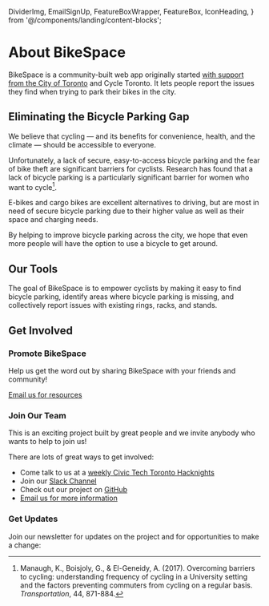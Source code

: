   DividerImg,
  EmailSignUp,
  FeatureBoxWrapper,
  FeatureBox,
  IconHeading,
} from '@/components/landing/content-blocks';


# About BikeSpace

BikeSpace is a community-built web app originally started [with support from the City of Toronto](https://web.archive.org/web/20190624165253/https://www.toronto.ca/services-payments/streets-parking-transportation/cycling-in-toronto/bikespace-app/) and Cycle Toronto. It lets people report the issues they find when trying to park their bikes in the city.


## Eliminating the Bicycle Parking Gap

We believe that cycling — and its benefits for convenience, health, and the climate — should be accessible to everyone. 

Unfortunately, a lack of secure, easy-to-access bicycle parking and the fear of bike theft are significant barriers for cyclists. Research has found that a lack of bicycle parking is a particularly significant barrier for women who want to cycle[^1].

[^1]: Manaugh, K., Boisjoly, G., & El-Geneidy, A. (2017). Overcoming barriers to cycling: understanding frequency of cycling in a University setting and the factors preventing commuters from cycling on a regular basis. _Transportation_, 44, 871-884.

E-bikes and cargo bikes are excellent alternatives to driving, but are most in need of secure bicycle parking due to their higher value as well as their space and charging needs.

By helping to improve bicycle parking across the city, we hope that even more people will have the option to use a bicycle to get around.


## Our Tools

The goal of BikeSpace is to empower cyclists by making it easy to find bicycle parking, identify areas where bicycle parking is missing, and collectively report issues with existing rings, racks, and stands.

<FeatureBoxWrapper>
  <FeatureBox
    title='Bike Parking Map'
    description='Find bike parking in Toronto'
    imageSrc={featureBoxParkingMap.src}
    imageAlt='Test alt text'
    linksTo='/parking-map'
  />
  <FeatureBox
    title='Issue Reporting App'
    description='Report issues such as areas without bike parking or bike parking that is full or damaged'
    imageSrc={featureBoxApp.src}
    imageAlt='Test alt text'
    linksTo='/submission'
  />
  <FeatureBox
    title='Issue Dashboard'
    description='Explore bike parking issues reported by BikeSpace users'
    imageSrc={featureBoxDashboard.src}
    imageAlt='Test alt text'
    linksTo='/dashboard'
  />
</FeatureBoxWrapper>


## Get Involved

<IconHeading imageSrc={iconPromoteBikeSpace.src} imageAlt=''>
<h3>Promote BikeSpace</h3>
</IconHeading>

Help us get the word out by sharing BikeSpace with your friends and community!

<a href="mailto:bikespaceto@gmail.com?subject=I want to promote BikeSpace&body=Hi BikeSpace team,%0D%0A%0D%0AI'm interested in promoting the BikeSpace web app to my community. Please send me some info!%0D%0A%0D%0ALet me tell you a little about myself...">Email us for resources</a>

<IconHeading imageSrc={iconJoinUs.src} imageAlt=''>
<h3>Join Our Team</h3>
</IconHeading>

This is an exciting project built by great people and we invite anybody who wants to help to join us!

There are lots of great ways to get involved:

- Come talk to us at a [weekly Civic Tech Toronto Hacknights](https://civictech.ca/)
- Join our [Slack Channel](https://civictechto.slack.com/archives/C61CZLA5V)
- Check out our project on [GitHub](https://github.com/bikespace/bikespace)
- <a href="mailto:bikespaceto@gmail.com?subject=I want to join the BikeSpace team&body=Hi BikeSpace team,%0D%0A%0D%0AI'm really interested in your project and would like to help you build this tool to help make Toronto a more bike-friendly city!%0D%0A%0D%0ALet me tell you a little about myself and what I might contribute to the project...">Email us for more information</a>

<IconHeading imageSrc={iconGetUpdates.src} imageAlt=''>
<h3>Get Updates</h3>
</IconHeading>

Join our newsletter for updates on the project and for opportunities to make a change:

<EmailSignUp />
